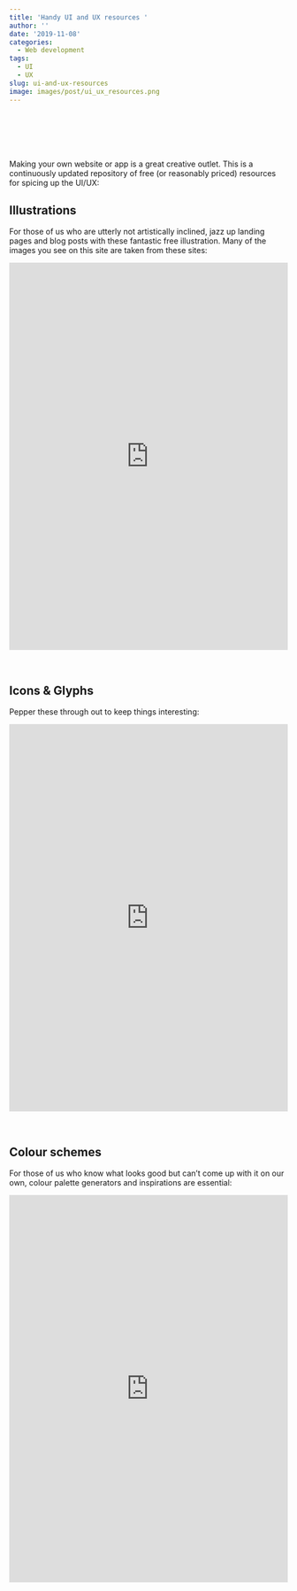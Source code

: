 ```yaml
---
title: 'Handy UI and UX resources '
author: ''
date: '2019-11-08'
categories:
  - Web development
tags:
  - UI
  - UX
slug: ui-and-ux-resources
image: images/post/ui_ux_resources.png
---
```


<br> 

<head>
<meta charset="utf-8">
<meta name="viewport" content="width=device-width, initial-scale=1">
<link
  rel="stylesheet"
  href="https://cdn.rawgit.com/afeld/bootstrap-toc/v1.0.1/dist/bootstrap-toc.min.css"
/>
<script src="https://ajax.googleapis.com/ajax/libs/jquery/3.4.1/jquery.min.js"></script>
<script src="https://cdnjs.cloudflare.com/ajax/libs/popper.js/1.14.7/umd/popper.min.js"></script>
<script src="https://maxcdn.bootstrapcdn.com/bootstrap/4.3.1/js/bootstrap.min.js"></script>
<script src="https://cdn.rawgit.com/afeld/bootstrap-toc/v1.0.1/dist/bootstrap-toc.min.js"></script>
</head>
<body>

<body data-spy="scroll" data-target="#toc"> 
<div class="container">
<div class="row">
<!-- sidebar, which will move to the top on a small screen -->
<div class="col-sm-2">
<nav id="toc" data-toggle="toc" class="sticky-top" style='padding-top:40px;'></nav>
</div>
<!-- main content area -->
<div class="col-sm-10">


Making your own website or app is a great creative outlet. This is a continuously updated repository of free (or reasonably priced) resources for spicing up the UI/UX:

## Illustrations

For those of us who are utterly not artistically inclined, jazz up landing pages and blog posts with these fantastic free illustration. Many of the images you see on this site are taken from these sites:

<iframe src="https://raindrop.io/collection/8774333" style="border:0px #ffffff none;" name="myiFrame"  scrolling="yes" frameborder="1" marginheight="0px" marginwidth="0px" height="700px" width="100%" allowfullscreen></iframe>

<br>

## Icons & Glyphs

Pepper these through out to keep things interesting:

<iframe src="https://raindrop.io/collection/8775198" style="border:0px #ffffff none;" name="myiFrame"  scrolling="yes" frameborder="1" marginheight="0px" marginwidth="0px" height="700px" width="100%" allowfullscreen></iframe>

<br>

## Colour schemes

For those of us who know what looks good but can't come up with it on our own, colour palette generators and inspirations are essential:

<iframe src="https://raindrop.io/collection/8973938" style="border:0px #ffffff none;" name="myiFrame" scrolling="yes" frameborder="1" marginheight="0px" marginwidth="0px" height="700px" width="100%" allowfullscreen></iframe>






</div>
</div>
</div>
</body>